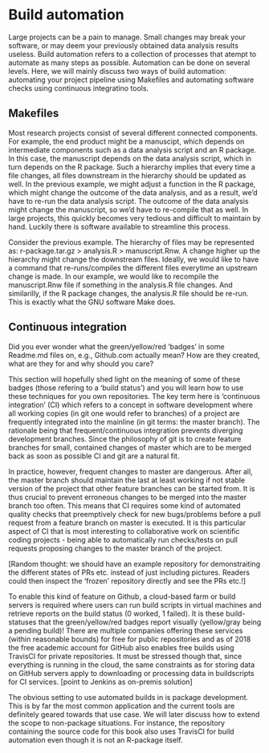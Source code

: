 # Build automation

Large projects can be a pain to manage. Small changes may break your software, 
or may deem your previously obtained data analysis results useless. Build 
automation refers to a collection of processes that atempt to automate as many 
steps as possible. Automation can be done on several levels. Here, we will 
mainly discuss two ways of build automation: automating your project pipeline 
using Makefiles and automating software checks using continuous integratino 
tools.

## Makefiles

Most research projects consist of several different connected components. 
For example, the end product might be a manuscipt, which depends on intermediate
components such as a data analysis script and an R package. In this case, 
the manuscript depends on the data analysis script, which in turn depends on the
R package. Such a hierarchy implies that every time a file changes, all files 
downstream in the hierarchy should be updated as well. In the previous example, 
we might adjust a function in the R package, which might change the outcome of 
the data analysis, and as a result, we'd have to re-run the data analysis 
script. The outcome of the data analysis might change the manuscript, so we'd 
have to re-compile that as well. In large projects, this quickly becomes very 
tedious and difficult to maintain by hand. Luckily there is software available 
to streamline this process.

Consider the previous example. The hierarchy of files may be represented as: 
r-package.tar.gz > analysis.R > manuscript.Rnw. A change higher up the hierarchy
might change the downstream files. Ideally, we would like to have a command that re-runs/compiles the different files everytime an upstream change is made. In 
our example, we would like to recompile the manuscript.Rnw file if something in 
the analysis.R file changes. And similarilly, if the R package changes, the 
analysis.R file should be re-run. This is exactly what the GNU software Make 
does.

## Continuous integration

Did you ever wonder what the green/yellow/red 'badges' in some Readme.md files 
on, e.g., Github.com actually mean? How are they created, what are they for and 
why should you care?

This section will hopefully shed light on the meaning of some of these badges 
(those refering to a 'build status') and you will learn how to use these 
techniques for you own repositories. The key term here is 'continuous 
integration' (CI) which refers to a concept in software development where all 
working copies  (in git one would refer to branches) of a project are frequently
integrated into the mainline (in git terms: the master branch). The rationale 
being that frequent/continuous integration prevents diverging development 
branches. Since the philosophy of git is to create feature branches for small, 
contained changes of master which are to be merged back as soon as possible CI 
and git are a natural fit.

In practice, however, frequent changes to master are dangerous.  After all, the 
master branch should maintain the last at least working if not stable version of
the project that other feature branches can be started from. It is thus crucial 
to prevent erroneous changes to be merged into the master branch too often. This
means that CI requires some kind of automated quality checks that preemptively 
check for new bugs/problems before a pull request from a feature branch on 
master is executed. It is this particular aspect of CI that is most interesting 
to collaborative work on scientific coding projects - being able to 
automatically run checks/tests on pull requests proposing changes to the master 
branch of the 
project.

[Random thought: we should have an example repository for demonstraiting the 
different states of PRs etc. instead of just including pictures. Readers could 
then inspect the 'frozen' repository directly and see the PRs etc.!]

To enable this kind of feature on Github, a cloud-based farm or build servers is
required where users can run build scripts in virtual machines and retrieve 
reports on the build status (0 worked, 1 failed). It is these build-statuses 
that the green/yellow/red badges report visually (yellow/gray being a pending 
build)! There are multiple companies offering these services (within reasonable 
bounds) for free for public repositories and as of 2018 the free academic 
account for GitHub also enables free builds using TravisCI for private 
repositories. It must be stressed though that, since everything is running in 
the cloud, the same constraints as for storing data on GitHub servers apply to 
downloading or processing data in buildscripts for CI services. [point to 
Jenkins as on-premis solution]

The obvious setting to use automated builds in is package development. This is 
by far the most common application and the current tools are definitely geared 
towards that use case. We will later discuss how to extend the scope to 
non-package situations. For instance, the repository containing the source code 
for this book also uses TravisCI for build automation even though it is not an 
R-package itself.
